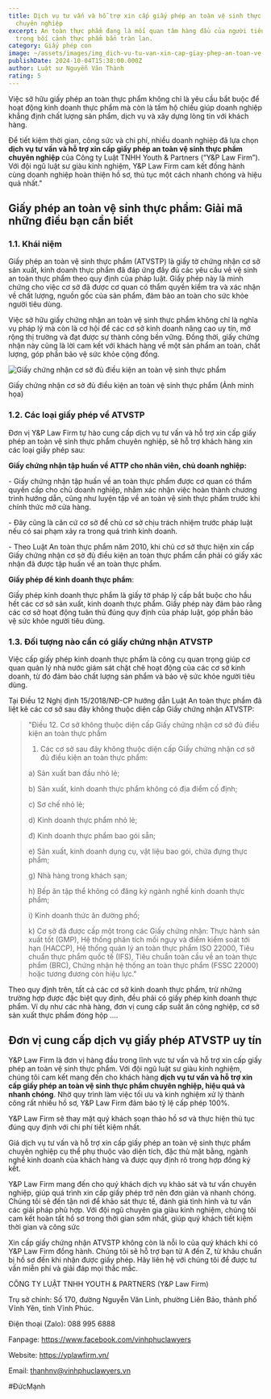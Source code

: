 ```yaml
---
title: Dịch vụ tư vấn và hỗ trợ xin cấp giấy phép an toàn vệ sinh thực phẩm
  chuyên nghiệp
excerpt: An toàn thực phẩm đang là mối quan tâm hàng đầu của người tiêu dùng
  trong bối cảnh thực phẩm bẩn tràn lan.
category: Giấy phép con
image: ~/assets/images/img_dich-vu-tu-van-xin-cap-giay-phep-an-toan-ve-sinh-thuc-pham.jpg
publishDate: 2024-10-04T15:38:00.000Z
author: Luật sư Nguyễn Văn Thành
rating: 5
---
```

Việc sở hữu giấy phép an toàn thực phẩm không chỉ là yêu cầu bắt buộc để hoạt động kinh doanh thực phẩm mà còn là tấm hộ chiếu giúp doanh nghiệp khẳng định chất lượng sản phẩm, dịch vụ và xây dựng lòng tin với khách hàng.

Để tiết kiệm thời gian, công sức và chi phí, nhiều doanh nghiệp đã lựa chọn **dịch vụ tư vấn và hỗ trợ xin cấp giấy phép an toàn vệ sinh thực phẩm chuyên nghiệp** của Công ty Luật TNHH Youth & Partners (“Y&P Law Firm”). Với đội ngũ luật sư giàu kinh nghiệm, Y&P Law Firm cam kết đồng hành cùng doanh nghiệp hoàn thiện hồ sơ, thủ tục một cách nhanh chóng và hiệu quả nhất."

## Giấy phép an toàn vệ sinh thực phẩm: Giải mã những điều bạn cần biết

### 1.1. Khái niệm

Giấy phép an toàn vệ sinh thực phẩm (ATVSTP) là giấy tờ chứng nhận cơ sở sản xuất, kinh doanh thực phẩm đã đáp ứng đầy đủ các yêu cầu về vệ sinh an toàn thực phẩm theo quy định của pháp luật. Giấy phép này là minh chứng cho việc cơ sở đã được cơ quan có thẩm quyền kiểm tra và xác nhận về chất lượng, nguồn gốc của sản phẩm, đảm bảo an toàn cho sức khỏe người tiêu dùng.

Việc sở hữu giấy chứng nhận an toàn vệ sinh thực phẩm không chỉ là nghĩa vụ pháp lý mà còn là cơ hội để các cơ sở kinh doanh nâng cao uy tín, mở rộng thị trường và đạt được sự thành công bền vững. Đồng thời, giấy chứng nhận này cũng là lời cam kết với khách hàng về một sản phẩm an toàn, chất lượng, góp phần bảo vệ sức khỏe cộng đồng.

![Giấy chứng nhận cơ sở đủ điều kiện an toàn vệ sinh thực phẩm](~/assets/images/giấy-chứng-nhận-cơ-sở-đủ-điều-kiện-an-toàn-vệ-sinh-thực-phẩm.png "Giấy chứng nhận cơ sở đủ điều kiện an toàn vệ sinh thực phẩm")

Giấy chứng nhận cơ sở đủ điều kiện an toàn vệ sinh thực phẩm (Ảnh minh họa)

### 1.2. Các loại giấy phép về ATVSTP 

Đơn vị Y&P Law Firm tự hào cung cấp dịch vụ tư vấn và hỗ trợ xin cấp giấy phép an toàn vệ sinh thực phẩm chuyên nghiệp, sẽ hỗ trợ khách hàng xin các loại giấy phép sau:

**Giấy chứng nhận tập huấn về ATTP cho nhân viên, chủ doanh nghiệp:**

\- Giấy chứng nhận tập huấn về an toàn thực phẩm được cơ quan có thẩm quyền cấp cho chủ doanh nghiệp, nhằm xác nhận việc hoàn thành chương trình hướng dẫn, cũng như luyện tập về an toàn vệ sinh thực phẩm trước khi chính thức mở cửa hàng. 

\- Đây cũng là căn cứ cơ sở để chủ cơ sở chịu trách nhiệm trước pháp luật nếu có sai phạm xảy ra trong quá trình kinh doanh. 

\- Theo Luật An toàn thực phẩm năm 2010, khi chủ cơ sở thực hiện xin cấp Giấy chứng nhận cơ sở đủ điều kiện an toàn thực phẩm cần phải có giấy xác nhận đã được tập huấn về an toàn thực phẩm.

**Giấy phép để kinh doanh thực phẩm**: 

Giấy phép kinh doanh thực phẩm là giấy tờ pháp lý cấp bắt buộc cho hầu hết các cơ sở sản xuất, kinh doanh thực phẩm. Giấy phép này đảm bảo rằng các cơ sở hoạt động tuân thủ đúng quy định của pháp luật, góp phần bảo vệ sức khỏe người tiêu dùng.

### 1.3. Đối tượng nào cần có giấy chứng nhận ATVSTP

Việc cấp giấy phép kinh doanh thực phẩm là công cụ quan trọng giúp cơ quan quản lý nhà nước giám sát chặt chẽ hoạt động của các cơ sở kinh doanh, từ đó đảm bảo chất lượng sản phẩm và bảo vệ sức khỏe người tiêu dùng.

Tại Điều 12 Nghị định 15/2018/NĐ-CP hướng dẫn Luật An toàn thực phẩm đã liệt kê các cơ sở sau đây không thuộc diện cấp Giấy chứng nhận ATVSTP:

> "Điều 12. Cơ sở không thuộc diện cấp Giấy chứng nhận cơ sở đủ điều kiện an toàn thực phẩm
>
> 1. Các cơ sở sau đây không thuộc diện cấp Giấy chứng nhận cơ sở đủ điều kiện an toàn thực phẩm:
>
> a) Sản xuất ban đầu nhỏ lẻ;
>
> b) Sản xuất, kinh doanh thực phẩm không có địa điểm cố định;
>
> c) Sơ chế nhỏ lẻ;
>
> d) Kinh doanh thực phẩm nhỏ lẻ;
>
> đ) Kinh doanh thực phẩm bao gói sẵn;
>
> e) Sản xuất, kinh doanh dụng cụ, vật liệu bao gói, chứa đựng thực phẩm;
>
> g) Nhà hàng trong khách sạn;
>
> h) Bếp ăn tập thể không có đăng ký ngành nghề kinh doanh thực phẩm;
>
> i) Kinh doanh thức ăn đường phố; 
>
> k) Cơ sở đã được cấp một trong các Giấy chứng nhận: Thực hành sản xuất tốt (GMP), Hệ thống phân tích mối nguy và điểm kiểm soát tới hạn (HACCP), Hệ thống quản lý an toàn thực phẩm ISO 22000, Tiêu chuẩn thực phẩm quốc tế (IFS), Tiêu chuẩn toàn cầu về an toàn thực phẩm (BRC), Chứng nhận hệ thống an toàn thực phẩm (FSSC 22000) hoặc tương đương còn hiệu lực."

Theo quy định trên, tất cả các cơ sở kinh doanh thực phẩm, trừ những trường hợp được đặc biệt quy định, đều phải có giấy phép kinh doanh thực phẩm. Ví dụ như các nhà hàng, đơn vị cung cấp suất ăn công nghiệp, cơ sở sản xuất thực phẩm đóng hộp ….

## Đơn vị cung cấp dịch vụ giấy phép ATVSTP uy tín

Y&P Law Firm là đơn vị hàng đầu trong lĩnh vực tư vấn và hỗ trợ xin cấp giấy phép an toàn vệ sinh thực phẩm. Với đội ngũ luật sư giàu kinh nghiệm, chúng tôi cam kết mang đến cho khách hàng **dịch vụ tư vấn và hỗ trợ xin cấp giấy phép an toàn vệ sinh thực phẩm chuyên nghiệp, hiệu quả và nhanh chóng**. Nhờ quy trình làm việc tối ưu và kinh nghiệm xử lý thành công rất nhiều hồ sơ, Y&P Law Firm đảm bảo tỷ lệ cấp phép 100%.

Y&P Law Firm sẽ thay mặt quý khách soạn thảo hồ sơ và thực hiện thủ tục đúng quy định với chi phí tiết kiệm nhất.

Giá dịch vụ tư vấn và hỗ trợ xin cấp giấy phép an toàn vệ sinh thực phẩm chuyên nghiệp cụ thể phụ thuộc vào diện tích, đặc thù mặt bằng, ngành nghề kinh doanh của khách hàng và được quy định rõ trong hợp đồng ký kết.

Y&P Law Firm mang đến cho quý khách dịch vụ khảo sát và tư vấn chuyên nghiệp, giúp quá trình xin cấp giấy phép trở nên đơn giản và nhanh chóng. Chúng tôi sẽ đến tận nơi để khảo sát thực tế, đánh giá tình hình và tư vấn các giải pháp phù hợp. Với đội ngũ chuyên gia giàu kinh nghiệm, chúng tôi cam kết hoàn tất hồ sơ trong thời gian sớm nhất, giúp quý khách tiết kiệm thời gian và công sức

Xin cấp giấy chứng nhận ATVSTP không còn là nỗi lo của quý khách khi có Y&P Law Firm đồng hành. Chúng tôi sẽ hỗ trợ bạn từ A đến Z, từ khâu chuẩn bị hồ sơ đến khi nhận được giấy phép. Hãy liên hệ với chúng tôi để được tư vấn miễn phí và giải đáp mọi thắc mắc.



CÔNG TY LUẬT TNHH YOUTH & PARTNERS (Y&P Law Firm)

Trụ sở chính: Số 170, đường Nguyễn Văn Linh, phường Liên Bảo, thành phố Vĩnh Yên, tỉnh Vĩnh Phúc.

Điện thoại (Zalo): 088 995 6888

Fanpage: https://www.facebook.com/vinhphuclawyers

Website:  https://yplawfirm.vn/

Email:  thanhnv@vinhphuclawyers.vn

\#ĐứcMạnh
